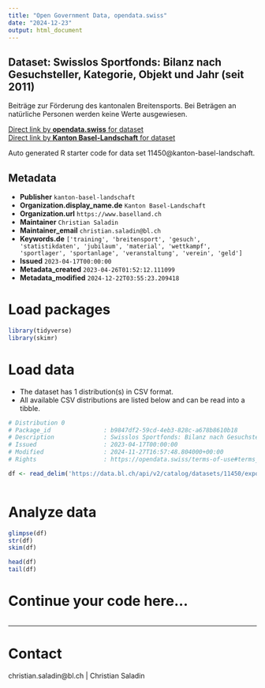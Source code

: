 ```yaml
---
title: "Open Government Data, opendata.swiss"
date: "2024-12-23"
output: html_document
---
```


## Dataset: Swisslos Sportfonds: Bilanz nach Gesuchsteller, Kategorie, Objekt und Jahr (seit 2011)

Beiträge zur Förderung des kantonalen Breitensports. Bei Beträgen an natürliche Personen werden keine Werte ausgewiesen.

[Direct link by **opendata.swiss** for dataset](https://opendata.swiss/de/dataset/swisslos-sportfonds-bilanz-nach-gesuchsteller-kategorie-objekt-und-jahr-ab-2011)<br>
[Direct link by **Kanton Basel-Landschaft** for dataset](https://data.bl.ch/explore/dataset/11450/)

Auto generated R starter code for data set 11450@kanton-basel-landschaft.

## Metadata

- **Publisher** `kanton-basel-landschaft`
- **Organization.display_name.de** `Kanton Basel-Landschaft`
- **Organization.url** `https://www.baselland.ch`
- **Maintainer** `Christian Saladin`
- **Maintainer_email** `christian.saladin@bl.ch`
- **Keywords.de** `['training', 'breitensport', 'gesuch', 'statistikdaten', 'jubilaum', 'material', 'wettkampf', 'sportlager', 'sportanlage', 'veranstaltung', 'verein', 'geld']`
- **Issued** `2023-04-17T00:00:00`
- **Metadata_created** `2023-04-26T01:52:12.111099`
- **Metadata_modified** `2024-12-22T03:55:23.209418`


# Load packages

```r

library(tidyverse)
library(skimr)

```

# Load data

-   The dataset has 1 distribution(s) in CSV format.
-   All available CSV distributions are listed below and can be read into a tibble.

```r

# Distribution 0
# Package_id               : b9847df2-59cd-4eb3-828c-a678b8610b18
# Description              : Swisslos Sportfonds: Bilanz nach Gesuchsteller, Kategorie, Objekt und Jahr (seit 2011) (csv)
# Issued                   : 2023-04-17T00:00:00
# Modified                 : 2024-11-27T16:57:48.804000+00:00
# Rights                   : https://opendata.swiss/terms-of-use#terms_by

df <- read_delim('https://data.bl.ch/api/v2/catalog/datasets/11450/exports/csv?use_labels=true')



```

# Analyze data

```r

glimpse(df)
str(df)
skim(df)

head(df)
tail(df)

```

# Continue your code here...

```r

```

------------------------------------------------------------------------

# Contact

christian.saladin@bl.ch | Christian Saladin
